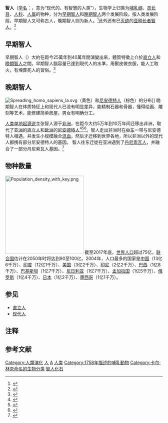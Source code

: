 {{Speciesbox 
| taxon =Homo sapiens
| authority = [[Linnaeus|Linnaeus]], 1758
| name = 智人
| fossil_range = {{fossil range|0.35|0}}<small>[[更新世|更新世]]中期－[[全新世|至今]]<small>
| status = LC 
| status_system = iucn3.1
| status_ref = <ref>{{IUCN2008|assessors=Global Mammal Assessment Team|year=2008|id=136584|title=Homo sapiens|downloaded=2010-02-22}}</ref>
| image = Human.svg
| image_caption = [[先驅者鍍金鋁板|先驅者鍍金鋁板]]上的人类画像
| subdivision_ranks = 亞種
| subdivision =
*[[滅絕|†]][[長者智人|長者智人]]？ ''H. s. idaltu''
*†[[羅德西亞人|羅德西亞人]]？ ''H. s. rhodesiensis''
*†[[尼安德塔人|尼安德塔人]]？ ''H. s. neanderthalensis''
*[[晚期智人|晚期智人]]？ ''H. s. sapiens''{{efn|''Homo sapiens sapiens''不為學界多數一致認可。}}
| range_map = Habitat-homo-sapiens.svg
| range_map_caption = 现代智人的分布範圍
|synonyms =
{{collapsible list|bullets = true
 |title=<small>异名</small><ref name=msw3>{{MSW3 Groves | pages = | id = 12100795}}</ref>
 |''Homo aethiopicus''<br><small>Bory de St. Vincent, 1825</small>
 |''Homo americanus''<br><small>Bory de St. Vincent, 1825</small>
 |''Homo arabicus''<br><small>Bory de St. Vincent, 1825</small>
 |''Homo aurignacensis''<br><small>Klaatsch & Hauser, 1910</small>
 |''Homo australasicus''<br><small>Bory de St. Vincent, 1825</small>
 |''Homo cafer''<br><small>Bory de St. Vincent, 1825</small>
 |''Homo capensis''<br><small>Broom, 1917</small>
 |''Homo columbicus''<br><small>Bory de St. Vincent, 1825</small>
 |''Homo cro-magnonensis''<br><small>Gregory, 1921</small>
 |''Homo drennani''<br><small>Kleinschmidt, 1931</small>
 |''Homo eurafricanus''<br><small>(Sergi, 1911)</small>
 |''Homo grimaldiensis''<br><small>Gregory, 1921</small>
 |''Homo grimaldii''<br><small>Lapouge, 1906</small>
 |''Homo hottentotus''<br><small>Bory de St. Vincent, 1825</small>
 |''Homo hyperboreus''<br><small>Bory de St. Vincent, 1825</small>
 |''Homo indicus''<br><small>Bory de St. Vincent, 1825</small>
 |''Homo japeticus''<br><small>Bory de St. Vincent, 1825</small>
 |''Homo melaninus''<br><small>Bory de St. Vincent, 1825</small>
 |''Homo monstrosus''<br><small>Linnaeus, 1758</small>
 |''Homo neptunianus''<br><small>Bory de St. Vincent, 1825</small>
 |''Homo palestinus''<br><small>McCown & Keith, 1932</small>
 |''Homo patagonus''<br><small>Bory de St. Vincent, 1825</small>
 |''Homo priscus''<br><small>Lapouge, 1899</small>
 |''Homo proto-aethiopicus''<br><small>Giuffrida-Ruggeri, 1915</small>
 |''Homo scythicus''<br><small>Bory de St. Vincent, 1825</small>
 |''Homo sinicus''<br><small>Bory de St. Vincent, 1825</small>
 |''Homo spelaeus''<br><small>Lapouge, 1899</small>
 |''Homo troglodytes''<br><small>Linnaeus, 1758</small>
 |''Homo wadjakensis''<br><small>Dubois, 1921</small> }}
}}
'''智人'''（[[学名|学名]]：{{lang|la|''Homo sapiens''}}，意为“现代的、有智慧的人类”），生物学上归类为[[哺乳纲|哺乳纲]]、[[灵长目|灵长目]]、[[人科|人科]]、[[人属|人属]]的物种，分为[[早期智人|早期智人]]和[[晚期智人|晚期智人]]两个发展阶段。按人类发展阶段，早期智人又可称古人，晚期智人则为新人。<ref>{{url=http://www.uua.cn/show-16-166-1.html}}</ref>此外还有已[[灭绝|灭绝]]的[[亚种|亚种]][[长者智人|长者智人]]。<ref>{{cite book|author1=曾勋|author2=马成功|author3=王静|title=文明之光：周口店北京人遗址|date=2015|publisher=华文创意写作中心}}</ref>

==早期智人==
{{main|早期智人}}
早期智人（{{lang-en|Archaic Homo sapiens}}）大約在距今25萬年到40萬年間演變出來，體質特徵上介於[[直立人|直立人]]和[[晚期智人|晚期智人]]之間。早期智人腦容量已達到現代人的水準，用獸皮做衣服，能人工取火，有埋葬死人的習俗。<ref>{{cite book|author1=黄勇|author2=張景麗|coauthors=崔今淑|title=解讀自身的人體科學|date=2017|publisher=海乾坤文化公司|chapter=古人}}</ref>

==晚期智人==
{{main|晚期智人}}
[[File:Spreading_homo_sapiens_la.svg|thumb]]（黄色）和[[尼安德特人|尼安德特人]]（棕色）的分布]]
晚期智人在体质特征上和现代人已没有明显差异，能精制石器和骨器，懂得绘画、雕刻等艺术，能修建简单房屋，男女有明确分工。

[[人类单地起源说|人类单地起源说]]主张智人源于[[非洲|非洲]]，在距今大约5万年到10万年间迁移出非洲，取代了[[亚洲|亚洲]]的[[直立人|直立人]]和[[欧洲|欧洲]]的[[尼安德特人|尼安德特人]]<ref name="PMID 16826514">{{cite journal | author = Liu H, Prugnolle F, Manica A, Balloux F | title = A geographically explicit genetic model of worldwide human-settlement history | url = https://archive.org/details/sim_american-journal-of-human-genetics_2006-08_79_2/page/230 | journal = Am. J. Hum. Genet. | volume = 79 | issue = 2 | pages = 230–7 | pmid = 16826514 | pmc = 1559480 | doi = 10.1086/505436|date=2006-08}}</ref><ref>{{cite web | url = http://www.sciencemag.org/cgi/content/summary/sci;308/5724/921g | title = Out of Africa Revisited – 308 (5724): 921g – Science | doi = 10.1126/science.308.5724.921g | publisher = Sciencemag.org | date = 2005-05-13 | accessdate = 2009-11-23 | archive-date = 2010-11-22 | archive-url = https://www.webcitation.org/5uQpZWiUP?url=http://www.sciencemag.org/cgi/content/summary/sci;308/5724/921g | dead-url = no }}</ref><ref name="pmid12802315">{{cite journal | author = Stringer C | title = Human evolution: Out of Ethiopia | journal = Nature | volume = 423 | issue = 6941 | pages = 692–3, 695 | pmid = 12802315 | doi = 10.1038/423692a | url = |date=2003-06}}</ref>。智人走出非洲时在[[中东|中东]]一带与尼安德特人相遇，并发生小规模融合[[混血|混血]]，然后才迁移到世界各地，所以非洲以外的现代人都携有部分尼安德特人的基因。
智人往东迁徙在亚洲遇到了[[丹尼索瓦人|丹尼索瓦人]]，并融合了一部分丹尼索瓦人基因。<ref>{{cite journal |author=Duarte C, Maurício J, Pettitt PB, Souto P, Trinkaus E, van der Plicht H, Zilhão J |title=The early Upper Paleolithic human skeleton from the Abrigo do Lagar Velho (Portugal) and modern human emergence in Iberia |journal=[[Proceedings_of_the_National_Academy_of_Sciences|Proceedings of the National Academy of Sciences]] |volume=96 |issue=13 |pages=7604–9 |pmid=10377462 |pmc=22133 |doi=10.1073/pnas.96.13.7604 |url=http://www.pnas.org/cgi/pmidlookup?view=long&pmid=10377462 |accessdate=16 May 2009|date=1999-06}}</ref>

==物种数量==
{{main|人口}}
[[File:Population_density_with_key.png|250px]]
截至2017年底，[[世界人口|世界人口]]超过75亿，[[联合国|联合国]]估计在2050年时将达到90至100亿。2004年，人口最多的国家是[[中华人民共和国|中国]]（13亿6千万）、[[印度|印度]]（12亿1千万）、[[美国|美国]]（3亿2千万）、[[印尼|印尼]]（2亿2千万）、[[巴西|巴西]]（1亿8千万）、[[巴基斯坦|巴基斯坦]]（1亿7千万）、[[尼日利亚|尼日利亚]]（1亿7千万）、[[孟加拉国|孟加拉国]]（1亿5千万）、[[俄罗斯|俄罗斯]]（1亿4千万）、[[日本|日本]]（1亿2千万）、[[墨西哥|墨西哥]]（1亿1千万）。

==参见==
*[[直立人|直立人]]
*[[现代人|现代人]]
==注释==
{{notelist}}
==参考文献==
{{reflist|2}}

{{Hominidae nav}}
{{Human Evolution}}
{{Taxonbar|from=Q15978631}}

[[Category:人類演化|Category:人類演化]]
[[Category:更新世哺乳類|人]]
[[Category:人屬|A]]
[[Category:人类|]]
[[Category:1758年描述的哺乳動物|Category:1758年描述的哺乳動物]]
[[Category:卡尔·林奈命名的生物分类|Category:卡尔·林奈命名的生物分类]]
[[Category:智人化石|]]